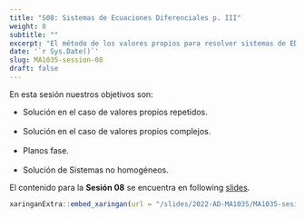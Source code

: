 ---
title: "S08: Sistemas de Ecuaciones Diferenciales p. III"
weight: 8
subtitle: ""
excerpt: "El método de los valores propios para resolver sistemas de EDOs"
date: '`r Sys.Date()`'
slug: MA1035-session-08
draft: false
---

En esta sesión nuestros objetivos son:

* Solución en el caso de valores propios repetidos. <br/><br/>
* Solución en el caso de valores propios complejos. <br/><br/>
* Planos fase. <br/><br/>
* Solución de Sistemas no homogéneos. 

El contenido para la **Sesión 08** se encuentra en following [slides](/slides/2022-AD-MA1035/MA1035-sesion-08).

```{r embed-xaringan, echo=FALSE}
xaringanExtra::embed_xaringan(url = "/slides/2022-AD-MA1035/MA1035-sesion-08", ratio = "4:3")
```

